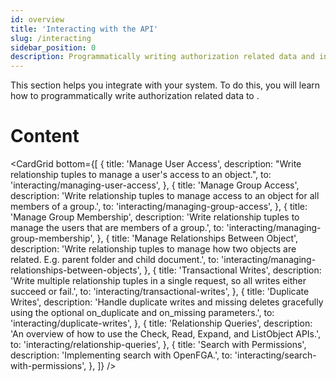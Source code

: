 ```yaml
---
id: overview
title: 'Interacting with the API'
slug: /interacting
sidebar_position: 0
description: Programmatically writing authorization related data and interact with the API
---
```



<DocumentationNotice />

This section helps you integrate <ProductName format={ProductNameFormat.ShortForm}/> with your system. To do this, you will learn how to programmatically write authorization related data to <ProductName format={ProductNameFormat.ShortForm}/>.

<IntroCard
  title="When to use"
  description="This section is useful if you have defined an authorization model and want to understand how to write authorization data to {ProductName} to represent the state of your system."
/>

# Content

<CardGrid
  bottom={[
    {
      title: 'Manage User Access',
      description: "Write relationship tuples to manage a user's access to an object.",
      to: 'interacting/managing-user-access',
    },
    {
      title: 'Manage Group Access',
      description: 'Write relationship tuples to manage access to an object for all members of a group.',
      to: 'interacting/managing-group-access',
    },
    {
      title: 'Manage Group Membership',
      description: 'Write relationship tuples to manage the users that are members of a group.',
      to: 'interacting/managing-group-membership',
    },
    {
      title: 'Manage Relationships Between Object',
      description:
        'Write relationship tuples to manage how two objects are related. E.g. parent folder and child document.',
      to: 'interacting/managing-relationships-between-objects',
    },
    {
      title: 'Transactional Writes',
      description: 'Write multiple relationship tuples in a single request, so all writes either succeed or fail.',
      to: 'interacting/transactional-writes',
    },
    {
      title: 'Duplicate Writes',
      description: 'Handle duplicate writes and missing deletes gracefully using the optional on_duplicate and on_missing parameters.',
      to: 'interacting/duplicate-writes',
    },
    {
      title: 'Relationship Queries',
      description: 'An overview of how to use the Check, Read, Expand, and ListObject APIs.',
      to: 'interacting/relationship-queries',
    },
    {
      title: 'Search with Permissions',
      description: 'Implementing search with OpenFGA.',
      to: 'interacting/search-with-permissions',
    },
]}
/>
